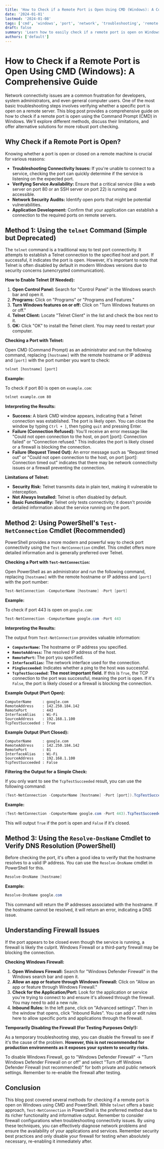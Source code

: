 ```yaml
---
title: 'How to Check if a Remote Port is Open Using CMD (Windows): A Comprehensive Guide'
date: '2024-01-01'
lastmod: '2024-01-08'
tags: ['cmd', 'windows', 'port', 'network', 'troubleshooting', 'remote port', 'port checking', 'powershell', 'telnet']
draft: false
summary: 'Learn how to easily check if a remote port is open on Windows using the Command Prompt (CMD) with practical examples and alternative methods using PowerShell and Telnet. This guide covers various techniques for network troubleshooting and verifying service availability.'
authors: ['default']
---
```


# How to Check if a Remote Port is Open Using CMD (Windows): A Comprehensive Guide

Network connectivity issues are a common frustration for developers, system administrators, and even general computer users. One of the most basic troubleshooting steps involves verifying whether a specific port is open on a remote server. This blog post provides a comprehensive guide on how to check if a remote port is open using the Command Prompt (CMD) in Windows. We'll explore different methods, discuss their limitations, and offer alternative solutions for more robust port checking.

## Why Check if a Remote Port is Open?

Knowing whether a port is open or closed on a remote machine is crucial for various reasons:

*   **Troubleshooting Connectivity Issues:**  If you're unable to connect to a service, checking the port can quickly determine if the service is listening on the expected port.
*   **Verifying Service Availability:**  Ensure that a critical service (like a web server on port 80 or an SSH server on port 22) is running and accessible.
*   **Network Security Audits:**  Identify open ports that might be potential vulnerabilities.
*   **Application Development:**  Confirm that your application can establish a connection to the required ports on remote servers.

## Method 1: Using the `telnet` Command (Simple but Deprecated)

The `telnet` command is a traditional way to test port connectivity. It attempts to establish a Telnet connection to the specified host and port. If successful, it indicates the port is open. However, it's important to note that Telnet is often disabled by default in modern Windows versions due to security concerns (unencrypted communication).

**How to Enable Telnet (If Needed):**

1.  **Open Control Panel:** Search for "Control Panel" in the Windows search bar and open it.
2.  **Programs:** Click on "Programs" or "Programs and Features."
3.  **Turn Windows features on or off:**  Click on "Turn Windows features on or off."
4.  **Telnet Client:**  Locate "Telnet Client" in the list and check the box next to it.
5.  **OK:** Click "OK" to install the Telnet client.  You may need to restart your computer.

**Checking a Port with Telnet:**

Open CMD (Command Prompt) as an administrator and run the following command, replacing `[hostname]` with the remote hostname or IP address and `[port]` with the port number you want to check:

```cmd
telnet [hostname] [port]
```

**Example:**

To check if port 80 is open on `example.com`:

```cmd
telnet example.com 80
```

**Interpreting the Results:**

*   **Success:** A blank CMD window appears, indicating that a Telnet connection was established.  The port is likely open.  You can close the window by typing `Ctrl + ]`, then typing `quit` and pressing Enter.
*   **Failure (Connection Refused):**  You'll receive an error message like "Could not open connection to the host, on port [port]: Connection failed" or "Connection refused." This indicates the port is likely closed or a firewall is blocking the connection.
*   **Failure (Request Timed Out):** An error message such as  "Request timed out" or "Could not open connection to the host, on port [port]: Connection timed out" indicates that there may be network connectivity issues or a firewall preventing the connection.

**Limitations of Telnet:**

*   **Security Risk:** Telnet transmits data in plain text, making it vulnerable to interception.
*   **Not Always Installed:** Telnet is often disabled by default.
*   **Basic Functionality:** Telnet only tests connectivity; it doesn't provide detailed information about the service running on the port.

## Method 2: Using PowerShell's `Test-NetConnection` Cmdlet (Recommended)

PowerShell provides a more modern and powerful way to check port connectivity using the `Test-NetConnection` cmdlet. This cmdlet offers more detailed information and is generally preferred over Telnet.

**Checking a Port with `Test-NetConnection`:**

Open PowerShell as an administrator and run the following command, replacing `[hostname]` with the remote hostname or IP address and `[port]` with the port number:

```powershell
Test-NetConnection -ComputerName [hostname] -Port [port]
```

**Example:**

To check if port 443 is open on `google.com`:

```powershell
Test-NetConnection -ComputerName google.com -Port 443
```

**Interpreting the Results:**

The output from `Test-NetConnection` provides valuable information:

*   **`ComputerName`:** The hostname or IP address you specified.
*   **`RemoteAddress`:** The resolved IP address of the host.
*   **`RemotePort`:** The port you specified.
*   **`InterfaceAlias`:** The network interface used for the connection.
*   **`PingSucceeded`:**  Indicates whether a ping to the host was successful.
*   **`TcpTestSucceeded`:**  **The most important field.** If this is `True`, the TCP connection to the port was successful, meaning the port is open. If it's `False`, the port is likely closed or a firewall is blocking the connection.

**Example Output (Port Open):**

```
ComputerName     : google.com
RemoteAddress    : 142.250.184.142
RemotePort       : 443
InterfaceAlias   : Wi-Fi
SourceAddress    : 192.168.1.100
TcpTestSucceeded : True
```

**Example Output (Port Closed):**

```
ComputerName     : google.com
RemoteAddress    : 142.250.184.142
RemotePort       : 81
InterfaceAlias   : Wi-Fi
SourceAddress    : 192.168.1.100
TcpTestSucceeded : False
```

**Filtering the Output for a Simple Check:**

If you only want to see the `TcpTestSucceeded` result, you can use the following command:

```powershell
(Test-NetConnection -ComputerName [hostname] -Port [port]).TcpTestSucceeded
```

**Example:**

```powershell
(Test-NetConnection -ComputerName google.com -Port 443).TcpTestSucceeded
```

This will output `True` if the port is open and `False` if it's closed.

## Method 3: Using the `Resolve-DnsName` Cmdlet to Verify DNS Resolution (PowerShell)

Before checking the port, it's often a good idea to verify that the hostname resolves to a valid IP address.  You can use the `Resolve-DnsName` cmdlet in PowerShell for this.

```powershell
Resolve-DnsName [hostname]
```

**Example:**

```powershell
Resolve-DnsName google.com
```

This command will return the IP addresses associated with the hostname.  If the hostname cannot be resolved, it will return an error, indicating a DNS issue.

## Understanding Firewall Issues

If the port appears to be closed even though the service is running, a firewall is likely the culprit. Windows Firewall or a third-party firewall may be blocking the connection.

**Checking Windows Firewall:**

1.  **Open Windows Firewall:** Search for "Windows Defender Firewall" in the Windows search bar and open it.
2.  **Allow an app or feature through Windows Firewall:** Click on "Allow an app or feature through Windows Firewall."
3.  **Check for the Application/Port:** Look for the application or service you're trying to connect to and ensure it's allowed through the firewall.  You may need to add a new rule.
4. **Inbound Rules:** In the left pane, click on "Advanced settings".  Then in the window that opens, click "Inbound Rules".  You can add or edit rules here to allow specific ports and applications through the firewall.

**Temporarily Disabling the Firewall (For Testing Purposes Only!):**

As a temporary troubleshooting step, you can disable the firewall to see if it's the cause of the problem.  **However, this is not recommended for production environments as it exposes your system to security risks.**

To disable Windows Firewall, go to "Windows Defender Firewall" -> "Turn Windows Defender Firewall on or off" and select "Turn off Windows Defender Firewall (not recommended)" for both private and public network settings.  Remember to re-enable the firewall after testing.

## Conclusion

This blog post covered several methods for checking if a remote port is open on Windows using CMD and PowerShell. While `telnet` offers a basic approach, `Test-NetConnection` in PowerShell is the preferred method due to its richer functionality and informative output. Remember to consider firewall configurations when troubleshooting connectivity issues. By using these techniques, you can effectively diagnose network problems and ensure the availability of your applications and services. Remember security best practices and only disable your firewall for testing when absolutely necessary, re-enabling it immediately after.